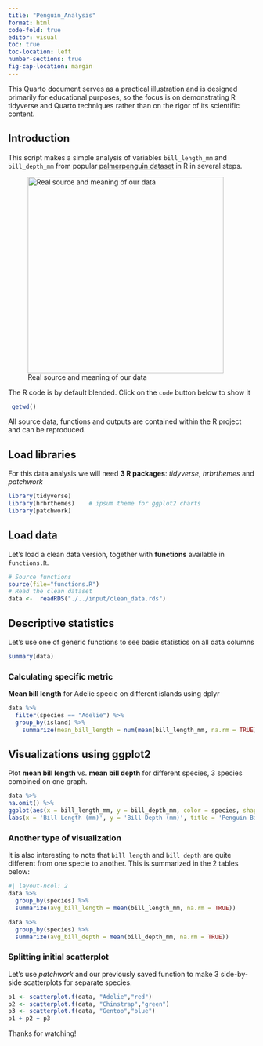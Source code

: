 ```yaml
---
title: "Penguin_Analysis"
format: html
code-fold: true
editor: visual
toc: true
toc-location: left
number-sections: true
fig-cap-location: margin
---
```


::: {.callout-note collapse="true"}
This Quarto document serves as a practical illustration and is designed primarily for educational purposes, so the focus is on demonstrating R tidyverse and Quarto techniques rather than on the rigor of its scientific content.
:::

## Introduction

This script makes a simple analysis of variables `bill_length_mm` and `bill_depth_mm` from popular [palmerpenguin dataset](https://allisonhorst.github.io/palmerpenguins/) in R in several steps.

![Real source and meaning of our data](assets/culmen_depth.png){width="400"}

::: callout-tip
The R code is by default blended. Click on the `code` button below to show it
:::

```r
 getwd()
```

All source data, functions and outputs are contained within the R project and can be reproduced.

## Load libraries

For this data analysis we will need **3 R packages**: *tidyverse*, *hrbrthemes* and *patchwork*

```r
library(tidyverse) 
library(hrbrthemes)    # ipsum theme for ggplot2 charts
library(patchwork)
```

## Load data

Let’s load a clean data version, together with **functions** available in `functions.R`.

```r
# Source functions
source(file="functions.R")
# Read the clean dataset
data <-  readRDS("./../input/clean_data.rds")
```

## Descriptive statistics

Let's use one of generic functions to see basic statistics on all data columns

```r
summary(data)
```

### Calculating specific metric

**Mean bill length** for Adelie specie on different islands using dplyr

```r
data %>%
  filter(species == "Adelie") %>%
  group_by(island) %>%
    summarize(mean_bill_length = num(mean(bill_length_mm, na.rm = TRUE), digits= 2))
```

## Visualizations using ggplot2

Plot **mean bill length** vs. **mean bill depth** for different species, 3 species combined on one graph.

```r
data %>% 
na.omit() %>%  
ggplot(aes(x = bill_length_mm, y = bill_depth_mm, color = species, shape = species)) +     geom_point() +     
labs(x = 'Bill Length (mm)', y = 'Bill Depth (mm)', title = 'Penguin Bill Dimensions') +     scale_shape_manual(values = c("Adelie" = 16, "Chinstrap" = 17, "Gentoo" = 18))
```

### Another type of visualization

It is also interesting to note that `bill length` and `bill depth` are quite different from one specie to another. This is summarized in the 2 tables below:

```r
#| layout-ncol: 2
data %>% 
  group_by(species) %>% 
  summarize(avg_bill_length = mean(bill_length_mm, na.rm = TRUE))

data %>% 
  group_by(species) %>% 
  summarize(avg_bill_depth = mean(bill_depth_mm, na.rm = TRUE))
```

### Splitting initial scatterplot

Let's use *patchwork* and our previously saved function to make 3 side-by-side scatterplots for separate species.

```r

p1 <- scatterplot.f(data, "Adelie","red")
p2 <- scatterplot.f(data, "Chinstrap","green")
p3 <- scatterplot.f(data, "Gentoo","blue")
p1 + p2 + p3
```

Thanks for watching!
